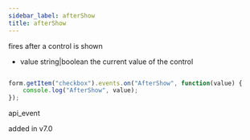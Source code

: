 ```yaml
---
sidebar_label: afterShow
title: afterShow
---
```



          


<Short>
 fires after a control is shown
 


</Short>



- value     string|boolean     the current value of the control



~~~js

form.getItem("checkbox").events.on("AfterShow", function(value) {
    console.log("AfterShow", value);
});


~~~
 api_event

<Descr>




</Descr>


 added in v7.0